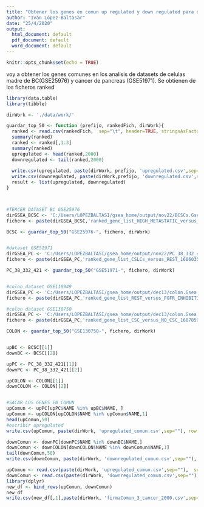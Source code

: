 ```yaml
---
title: "Obtener los genes en comun up regulated y down regulated para datasets con CSC de cancer de mama y páncreas"
author: "Iván López-Baltasar"
date: "25/4/2020"
output:
  html_document: default
  pdf_document: default
  word_document: default
---
```


```r
knitr::opts_chunk$set(echo = TRUE)

```
voy a obtener los genes comunes en los analisis de datasets de celulas madre de BC(GSE25976) y cancer de pancreas
(GSE51971). Se obtienen de los ficheros ranked
```r
library(data.table)
library(tibble)

dirWork <- './data/work/'

guardar_top_50 <- function (prefijo, rankedFich, dirWork){
  ranked <- read.csv(rankedFich,  sep="\t", header=TRUE, stringsAsFactors = FALSE)
  summary(ranked)
  ranked <- ranked[,1:3]
  summary(ranked)
  upregulated <- head(ranked,2000)
  downregulated <- tail(ranked,2000)
  
  write.csv(upregulated, paste(dirWork, prefijo, 'upregulated.csv',sep=""), row.names = F, quote = T,sep = '\t')
  write.csv(downregulated, paste(dirWork,prefijo, 'downregulated.csv',sep=""), row.names = F, quote = T,sep = '\t')
  result <- list(upregulated, downregulated)
}



#TERCER DATASET BC GSE25976
dirGSEA_BCSC <- 'C:/Users/LOPEZBALTASI/gsea_home/output/nov22/BCSCs.Gsea.1606036652985/'
fichero <- paste(dirGSEA_BCSC,'ranked_gene_list_HIGH_METASTATIC_versus_MDA-MB-231_1606036652985.tsv', sep="")

BCSC <- guardar_top_50("GSE25976-", fichero, dirWork)


#dataset GSE51971
dirGSEA_PC <- 'C:/Users/LOPEZBALTASI/gsea_home/output/nov22/PC_38_332_421.Gsea.1606035391916/'
fichero <- paste(dirGSEA_PC,'ranked_gene_list_CSLCs_versus_REST_1606035391916.tsv', sep="")

PC_38_332_421 <- guardar_top_50("GSE51971-", fichero, dirWork)


#colon dataset GSE118949
dirGSEA_PC <- 'C:/Users/LOPEZBALTASI/gsea_home/output/dec13/colon.Gsea.1607857480233/'
fichero <- paste(dirGSEA_PC,'ranked_gene_list_REST_versus_FGFR_INHIBITION_1607857480233.tsv', sep="")

#colon dataset GSE130750
dirGSEA_PC <- 'C:/Users/LOPEZBALTASI/gsea_home/output/dec13/colon.Gsea.1607859000668/'
fichero <- paste(dirGSEA_PC,'ranked_gene_list_CSC_versus_NO_CSC_1607859000668.tsv', sep="")

COLON <- guardar_top_50("GSE130750-", fichero, dirWork)



```

```r
upBC <- BCSC[[1]]
downBC <- BCSC[[2]]

upPC <- PC_38_332_421[[1]]
downPC <- PC_38_332_421[[2]]

upCOLON <- COLON[[1]]
downCOLON <- COLON[[2]]


#SACAR LOS GENES EN COMUN
upComun <- upPC[upPC$NAME %in% upBC$NAME, ]
upComun <- upCOLON[upCOLON$NAME %in% upComun$NAME,1]
head(upComun,50)
#escribir upregulated
write.csv(upComun, paste(dirWork, 'upregulated_comun.csv',sep=""), row.names = F, quote = T,sep = '\t')

downComun <- downPC[downPC$NAME %in% downBC$NAME,]
downComun <- downCOLON[downCOLON$NAME %in% downComun$NAME,1]
tail(downComun,50)
write.csv(downComun, paste(dirWork, 'downregulated_comun.csv',sep=""), row.names = F, quote = T, sep = '\t')

```


```r
upComun <- read.csv(paste(dirWork, 'upregulated_comun.csv',sep=""),  sep="\t", header=TRUE, stringsAsFactors = FALSE)
downComun <- read.csv(paste(dirWork, 'downregulated_comun.csv',sep=""),  sep="\t", header=TRUE, stringsAsFactors = FALSE)
library(dplyr)
new_df <- bind_rows(upComun, downComun)
new_df
write.csv(new_df[,1],paste(dirWork, 'firmaComun_3_cancer_2000.csv',sep=""), row.names = F,quote = FALSE)

```